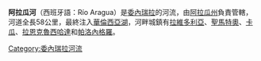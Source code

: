 '''阿拉瓜河'''（西班牙語：Río Aragua）是[[委內瑞拉|委內瑞拉]]的河流，由[[阿拉瓜州|阿拉瓜州]]負責管轄，河道全長58公里，最終注入[[華倫西亞湖|華倫西亞湖]]，河畔城鎮有[[拉維多利亞_(阿拉瓜州)|拉維多利亞]]、[[聖馬特奧_(阿拉瓜州)|聖馬特奧]]、[[卡瓜|卡瓜]]、[[拉恩克魯西哈達|拉恩克魯西哈達]]和[[帕洛內格羅|帕洛內格羅]]。

{{Venezuela-geo-stub}}
[[Category:委內瑞拉河流|Category:委內瑞拉河流]]